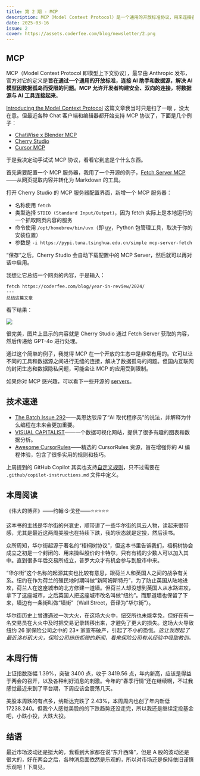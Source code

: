 ```yaml
---
title: 第 2 期 - MCP
description: MCP（Model Context Protocol）是一个通用的开放标准协议，用来连接各种工具和数据源，旨在解决 AI 数据孤岛的问题。
date: 2025-03-16
issue: 2
cover: https://assets.coderfee.com/blog/newsletter/2.png
---
```


## MCP

MCP（Model Context Protocol 即模型上下文协议），最早由 Anthropic 发布，官方对它的定义是**旨在通过一个通用的开放标准，连接 AI 助手和数据源，解决 AI 模型因数据孤岛而受限的问题。MCP 允许开发者构建安全、双向的连接，将数据源与 AI 工具连接起来**。

[Introducing the Model Context Protocol](https://www.anthropic.com/news/model-context-protocol) 这篇文章我当时只是扫了一眼
，没太在意。但最近各种 Chat 客户端和编辑器都开始支持 MCP 协议了，下面是几个例子：

- [ChatWise x Blender MCP](https://x.com/localhost_5173/status/1900164045464080715)
- [Cherry Studio](https://docs.cherry-ai.com/cherrystudio/preview/mcp)
- [Cursor MCP](https://docs.cursor.com/context/model-context-protocol)

于是我决定动手试试 MCP 协议，看看它到底是个什么东西。

首先需要配置一个 MCP 服务器，我用了一个开源的例子，[Fetch Server MCP](https://github.com/modelcontextprotocol/servers/tree/main/src/fetch)——从网页提取内容并转化为 Markdown 的工具。

打开 Cherry Studio 的 MCP 服务器配置界面，新增一个 MCP 服务器：

- 名称使用 `fetch`
- 类型选择 `STDIO (Standard Input/Output)`，因为 fetch 实际上是本地运行的一个抓取网页内容的服务
- 命令使用 `/opt/homebrew/bin/uvx`（即 [uv](https://github.com/astral-sh/uv)，Python 包管理工具，取决于你的安装位置）
- 参数是 `-i https://pypi.tuna.tsinghua.edu.cn/simple mcp-server-fetch`

“保存”之后，Cherry Studio 会自动下载配置中的 MCP Server，然后就可以再对话中启用。

我想让它总结一个网页的内容，于是输入：

```
fetch https://coderfee.com/blog/year-in-review/2024/
---
总结这篇文章
```

看下结果：

![](https://assets.coderfee.com/blog/newsletter/2-1.png)

很完美，图片上显示的内容就是 Cherry Studio 通过 Fetch Server 获取的内容，然后传递给 GPT-4o 进行处理。

通过这个简单的例子，我觉得 MCP 在一个开放的生态中是非常有用的。它可以让不同的工具和数据源之间进行无缝的连接，解决了数据孤岛的问题。但国内互联网的封闭生态和数据隐私问题，可能会让 MCP 的应用受到限制。

如果你对 MCP 感兴趣，可以看下一些开源的 [servers](https://github.com/modelcontextprotocol/servers)。

## 技术速递

- [The Batch Issue 292](https://www.deeplearning.ai/the-batch/issue-292/)——吴恩达驳斥了“AI 取代程序员”的说法，并解释为什么编程在未来会更加重要。
- [VISUAL CAPITALIST](https://www.visualcapitalist.com/)——一个数据可视化网站，提供了很多有趣的图表和数据分析。
- [Awesome CursorRules](https://github.com/PatrickJS/awesome-cursorrules)——精选的 CursorRules 资源，旨在增强你的 AI 编程体验，包含了很多实用的规则和技巧。

上周提到的 GitHub Copilot 其实也支持[自定义规则](https://code.visualstudio.com/docs/copilot/copilot-customization)，只不过需要在 `.github/copilot-instructions.md` 文件中定义。

## 本周阅读

《伟大的博弈》——约翰·S·戈登——⭐⭐⭐⭐⭐

这本书的主线是华尔街的兴衰史，顺带讲了一些华尔街的风云人物，读起来很带感，尤其是最近这两周美股也在持续下跌，我的状态就是定投，然后读书。

众所周知，华尔街起源于著名的“梧桐树协议”，但这本书里告诉我们，梧桐树协会成立之初是一个封闭的、用来操纵股价的卡特尔，只有有钱的少数人可以加入其中。直到很多年后交易所成立，普罗大众才有机会参与到股市中来。

“华尔街”这个名称的起源其实也比较有意思，跟荷兰人和英国人之间的战争有关系。纽约在作为荷兰的殖民地时期叫做“新阿姆斯特丹”，为了防止英国从陆地进攻，荷兰人在这座城市的北方修建一道墙。但荷兰人却没想到英国人从水路进攻，拿下了这座城市，之后英国人把这座城市改名叫做“纽约”。而那道墙也保留了下来，墙边有一条街叫做“墙街”（Wall Street，音译为“华尔街”）。

华尔街历史上曾遭遇过一次大火，在这场大火中，纽交所也未能幸免，但好在有一名交易员在大火中及时把交易记录转移出来，才避免了更大的损失。这场大火导致纽约 26 家保险公司之中的 23* 家宣布破产，引起了不小的恐慌。*这让我想起了最近洛杉矶大火，保险公司纷纷拒赔的新闻，看来保险公司有从经验中吸取教训。*

## 本周行情

上证指数涨幅 <span class="text-red-500">1.39%</span>，突破 3400 点，收于 3419.56 点，年内新高，应该是得益于两会的召开，以及各种利好消息的刺激。今年的“春季行情”还在继续啊，不过我感觉最近来到了平台期，下周应该会震荡几天。

美股本周跌的有点多，纳斯达克跌了 <span class="text-green-500">2.43%</span>，本周周内也创了年内新低 17238.240。但我个人感觉美股的的下跌趋势还没走完，所以我还是继续定投基金吧，小跌小投，大跌大投。

## 结语

最近市场波动还是挺大的，我看到大家都在说“东升西降”，但是 A 股的波动还是很大的，好在两会之后，各种消息面依然是乐观的，所以对市场还是保持依旧谨慎乐观吧！下周见。
